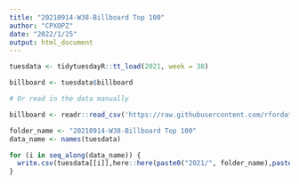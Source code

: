 ```yaml
---
title: "20210914-W38-Billboard Top 100"
author: "CPXOPZ"
date: "2022/1/25"
output: html_document
---
```


```r
tuesdata <- tidytuesdayR::tt_load(2021, week = 38)

billboard <- tuesdata$billboard

# Or read in the data manually

billboard <- readr::read_csv('https://raw.githubusercontent.com/rfordatascience/tidytuesday/master/data/2021/2021-09-14/billboard.csv')

```


```r
folder_name <- "20210914-W38-Billboard Top 100"
data_name <- names(tuesdata)

for (i in seq_along(data_name)) {
  write.csv(tuesdata[[i]],here::here(paste0("2021/", folder_name),paste0(data_name[i],".csv")), row.names = F, na = "")
}

```


